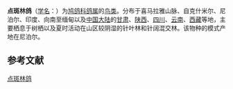 {{Speciesbox
| image=ColumbaHodgsonii.jpg
| taxon = Columba hodgsonii
| authority = [[Vigors|Vigors]], 1832
}}

'''点斑林鸽'''（[[学名|学名]]：{{lang|la|''Columba hodgsonii''}}）为[[鸠鸽科|鸠鸽科]][[鸽属|鸽属]]的[[鸟类|鸟类]]。分布于喜马拉雅山脉、自克什米尔、尼泊尔、印度、向南至缅甸以及[[中国大陆|中国大陆]]的[[甘肃|甘肃]]、[[陕西|陕西]]、[[四川|四川]]、[[云南|云南]]、[[西藏|西藏]]等地，主要栖息于树栖以及夏时活动在山区较阴湿的针叶林和针阔混交林。该物种的模式产地在尼泊尔。{{r|id2024}}

== 参考文献 ==
{{reflist|refs=
<ref name=id2024>{{cite web| url =http://www.bioinfo.cn/db05/BjdwSpecies.php?action=view&id=2024| title =点斑林鸽| work =《中国动物物种编目数据库》| publisher =中国科学院微生物研究所| author =中国科学院动物研究所| accessdate =2009-04-04| deadurl =yes| archiveurl =https://web.archive.org/web/20160305044057/http://www.bioinfo.cn/db05/BjdwSpecies.php?action=view&id=2024| archivedate =2016-03-05}}</ref>
}}
{{Taxonbar|from=Q998449}}

[[Category:鸽属|点斑林鸽]]


{{鸟类小作品}}